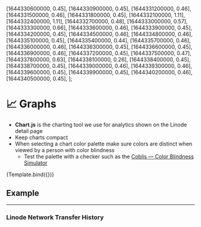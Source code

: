 
  [1644330600000, 0.45],
  [1644330900000, 0.45],
  [1644331200000, 0.46],
  [1644331500000, 0.46],
  [1644331800000, 0.45],
  [1644332100000, 1.11],
  [1644332400000, 1.11],
  [1644332700000, 0.48],
  [1644333000000, 0.57],
  [1644333300000, 0.66],
  [1644333600000, 0.46],
  [1644333900000, 0.45],
  [1644334200000, 0.45],
  [1644334500000, 0.46],
  [1644334800000, 0.46],
  [1644335100000, 0.45],
  [1644335400000, 0.44],
  [1644335700000, 0.46],
  [1644336000000, 0.46],
  [1644336300000, 0.45],
  [1644336600000, 0.45],
  [1644336900000, 0.46],
  [1644337200000, 0.45],
  [1644337500000, 0.47],
  [1644337800000, 0.63],
  [1644338100000, 0.26],
  [1644338400000, 0.45],
  [1644338700000, 0.45],
  [1644339000000, 0.46],
  [1644339300000, 0.46],
  [1644339600000, 0.45],
  [1644339900000, 0.45],
  [1644340200000, 0.46],
  [1644340500000, 0.45],
];

<Meta title="Components/Analytics & Graphs/Graphs" component={LineGraph} />

# 📈 Graphs

- **Chart.js** is the charting tool we use for analytics shown on the Linode detail page
- Keep charts compact
- When selecting a chart color palette make sure colors are distinct when viewed by a person with color blindness
  - Test the palette with a checker such as the [Coblis — Color Blindness Simulator](https://www.color-blindness.com/coblis-color-blindness-simulator/)


<Canvas>
  <Story
    name="Default"
    args={{
      data: [
        {
          label: 'CPU (%)',
          borderColor: 'transparent',
          backgroundColor: 'rgba(54, 131, 220, 0.7)',
          data,
        },
      ],
      showToday: true,
      nativeLegend: false,
      timezone: 'America/New_York',
      unit: '%',
      accessibleDataTable: {
        display: true,
        unit: '%',
      },
      chartHeight: undefined,
      suggestedMax: undefined,
      rowHeaders: undefined,
      legendRows: undefined,
    }}
    argTypes={{
      data: {
        description:
          'The data point to plot on the line graph that should be of type `DataSet`',
        type: { name: 'DataSet', required: true },
      },
      showToday: {
        description:
          'Determines whether dates or times are shown on the x-axis and also deturminds the x-axis step size',
        type: { name: 'boolean', required: true },
      },
      nativeLegend: {
        description: 'Show the native **Chart.js** legend',
        table: {
          defaultValue: {
            summary: false,
          },
        },
      },
      timezone: {
        description:
          'The timezone the graph should use for interpreting the UNIX datetimes in the data set',
        table: {
          defaultValue: {
            summary: 'UTC',
          },
        },
      },
      unit: {
        description: 'The unit to add to the mouse-over tooltip in the chart',
        type: { name: 'string' },
        table: {
          defaultValue: {
            summary: 'undefined',
          },
        },
      },
      chartHeight: {
        description: 'The height in `px` of the chart\n`number`',
        type: { name: 'number' },
        table: {
          defaultValue: {
            summary: 'undefined',
          },
        },
      },
      suggestedMax: {
        description:
          'The suggested maximum y-axis value passed to **Chart,js**\n`number`',
        type: { name: 'number' },
        table: {
          defaultValue: {
            summary: 'undefined',
          },
        },
      },
      rowHeaders: {
        description: 'Row headers for the legend',
        table: {
          defaultValue: {
            summary: 'undefined',
          },
        },
      },
      legendRows: {
        description: 'Legend row labels that are used in the legend',
        table: {
          defaultValue: {
            summary: 'undefined',
          },
        },
      },
    }}
  >
    {Template.bind({})}
  </Story>
</Canvas>

<ArgsTable story="Default" sort="requiredFirst" />

## Example

---

### Linode Network Transfer History

<Canvas>
  <Story name="Example">
    <TranferHistory linodeID={0} linodeCreated="2022-02-08T14:14:57" />
  </Story>
</Canvas>
